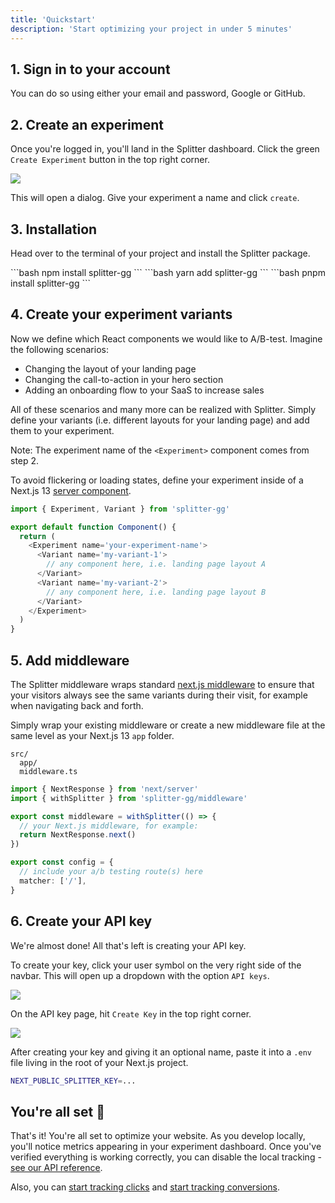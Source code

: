 ```yaml
---
title: 'Quickstart'
description: 'Start optimizing your project in under 5 minutes'
---
```


## 1. Sign in to your account

You can do so using either your email and password, Google or GitHub.

## 2. Create an experiment

Once you're logged in, you'll land in the Splitter dashboard. Click the green `Create Experiment` button in the top right corner.

<Frame>
  <img
    style={{ borderRadius: '0.5rem' }}
    src='https://utfs.io/f/46d5a2c3-c298-42c5-88af-0039ade8f4d8-47lwgi.png'
  />
</Frame>

This will open a dialog. Give your experiment a name and click `create`.

## 3. Installation

Head over to the terminal of your project and install the Splitter package.

<Tabs>
  <Tab title='npm'>
  ```bash
npm install splitter-gg 
  ```
  </Tab>
  <Tab title='yarn'>
  ```bash
yarn add splitter-gg 
  ```
  </Tab>
  <Tab title='pnpm'>
  ```bash
pnpm install splitter-gg 
  ```
  </Tab>
</Tabs>

## 4. Create your experiment variants

Now we define which React components we would like to A/B-test. Imagine the following scenarios:

- Changing the layout of your landing page
- Changing the call-to-action in your hero section
- Adding an onboarding flow to your SaaS to increase sales

All of these scenarios and many more can be realized with Splitter. Simply define your variants (i.e. different layouts for your landing page) and add them to your experiment.

Note: The experiment name of the `<Experiment>` component comes from step 2.

<Tip>

To avoid flickering or loading states, define your experiment inside of a Next.js 13 [server component](https://nextjs.org/docs/app/building-your-application/rendering/server-components).

</Tip>

```typescript ServerComponent.tsx
import { Experiment, Variant } from 'splitter-gg'

export default function Component() {
  return (
    <Experiment name='your-experiment-name'>
      <Variant name='my-variant-1'>
        // any component here, i.e. landing page layout A
      </Variant>
      <Variant name='my-variant-2'>
        // any component here, i.e. landing page layout B
      </Variant>
    </Experiment>
  )
}
```

## 5. Add middleware

The Splitter middleware wraps standard [next.js middleware](https://nextjs.org/docs/app/building-your-application/routing/middleware) to ensure that your visitors always see the same variants during their visit, for example when navigating back and forth.

Simply wrap your existing middleware or create a new middleware file at the same level as your Next.js 13 `app` folder.

```
src/
  app/
  middleware.ts
```

```typescript middleware.ts
import { NextResponse } from 'next/server'
import { withSplitter } from 'splitter-gg/middleware'

export const middleware = withSplitter(() => {
  // your Next.js middleware, for example:
  return NextResponse.next()
})

export const config = {
  // include your a/b testing route(s) here
  matcher: ['/'],
}
```

## 6. Create your API key

We're almost done! All that's left is creating your API key.

To create your key, click your user symbol on the very right side of the navbar.
This will open up a dropdown with the option `API keys`.

<Frame>
  <img
    style={{ borderRadius: '0.5rem' }}
    src='https://utfs.io/f/7895dc9e-251e-45b9-bbc6-deaffdb784ee-d98j4k.png'
  />
</Frame>

On the API key page, hit `Create Key` in the top right corner.

<Frame>
  <img
    style={{ borderRadius: '0.5rem' }}
    src='https://utfs.io/f/16b5f3b5-0c9b-4181-9385-c06d5546f859-p1kpwv.png'
  />
</Frame>

After creating your key and giving it an optional name, paste it into a `.env` file living in the root of your Next.js project.

```bash .env
NEXT_PUBLIC_SPLITTER_KEY=...
```

## You're all set 🎉

That's it! You're all set to optimize your website. As you develop locally, you'll notice metrics appearing in your experiment dashboard.
Once you've verified everything is working correctly, you can disable the local tracking - [see our API reference]().

Also, you can [start tracking clicks]() and [start tracking conversions]().
